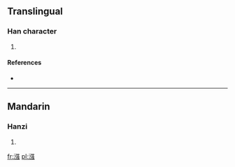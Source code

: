 ==Translingual==

===Han character===
{{Han char|rn=85|rad=水|as=11|sn=14|four=3213<sub>7</sub>|canj=水弓戈戈 (ENII), 水弓口戈 (ENRI), X水弓口戈 (XENRI)}}

# {{defn|Han|sort=水11}}

====References====
* {{Han ref|kx=0645.170|dkj=18124|hdz=31733.030|uh=6F12|ud=28434|bh=E27C|bd=57980}}

----

==Mandarin==

===Hanzi===
{{cmn-hanzi|pin=[[qiáng]] ([[qiang2]])|wg=ch'iang<sup>2</sup>}}

# {{defn|lang=cmn|sort=水11}}

[[fr:漒]]
[[pl:漒]]